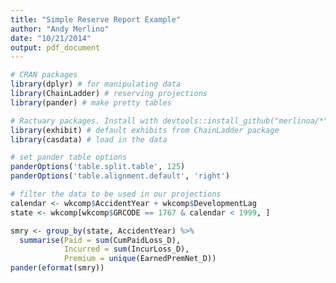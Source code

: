 ```yaml
---
title: "Simple Reserve Report Example"
author: "Andy Merlino"
date: "10/21/2014"
output: pdf_document
---
```


\begin{abstract}

\end{abstract}

```r
# CRAN packages
library(dplyr) # for manipulating data
library(ChainLadder) # reserving projections
library(pander) # make pretty tables

# Ractuary packages. Install with devtools::install_github("merlinoa/*")
library(exhibit) # default exhibits from ChainLadder package
library(casdata) # load in the data

# set pander table options
panderOptions('table.split.table', 125)
panderOptions('table.alignment.default', 'right')
```

```r
# filter the data to be used in our projections
calendar <- wkcomp$AccidentYear + wkcomp$DevelopmentLag
state <- wkcomp[wkcomp$GRCODE == 1767 & calendar < 1999, ]
```

```r
smry <- group_by(state, AccidentYear) %>%
  summarise(Paid = sum(CumPaidLoss_D),
            Incurred = sum(IncurLoss_D),
            Premium = unique(EarnedPremNet_D))
pander(eformat(smry))
```